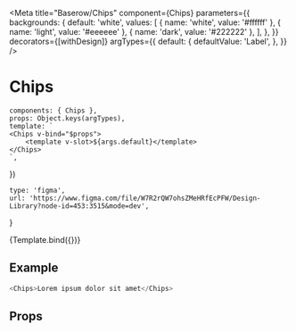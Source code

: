 

<Meta
    title="Baserow/Chips"
    component={Chips}
    parameters={{
        backgrounds: {
            default: 'white',
            values: [
                { name: 'white', value: '#ffffff' },
                { name: 'light', value: '#eeeeee' },
                { name: 'dark', value: '#222222' },
            ],
        },
    }}
    decorators={[withDesign]}
    argTypes={{
        default: {
            defaultValue: 'Label',
        },
    }}
/>

# Chips

    components: { Chips },
    props: Object.keys(argTypes),
    template: `
    <Chips v-bind="$props">
        <template v-slot>${args.default}</template>
    </Chips>
    `,
})

    type: 'figma',
    url: 'https://www.figma.com/file/W7R2rQW7ohsZMeHRfEcPFW/Design-Library?node-id=453:3515&mode=dev',
}

<Canvas>
    <Story
        name="Chips"
        parameters={{
            design: config(designConfig),
        }}
    >
        {Template.bind({})}
    </Story>
</Canvas>

## Example

```javascript
<Chips>Lorem ipsum dolor sit amet</Chips>
```

## Props

<Props of={Chips} />
